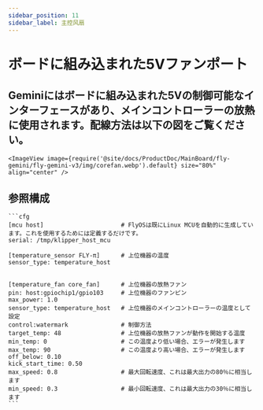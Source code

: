 ```yaml
---
sidebar_position: 11
sidebar_label: 主控风扇
---
```


# ボードに組み込まれた5Vファンポート

## Geminiにはボードに組み込まれた5Vの制御可能なインターフェースがあり、メインコントローラーの放熱に使用されます。配線方法は以下の図をご覧ください。

    <ImageView image={require('@site/docs/ProductDoc/MainBoard/fly-gemini/fly-gemini-v3/img/corefan.webp').default} size="80%" align="center" />

## 参照構成

    ```cfg
    [mcu host]                      # FlyOSは既にLinux MCUを自動的に生成しています。これを使用するためには定義するだけです。           
    serial: /tmp/klipper_host_mcu 

    [temperature_sensor FLY-π]      # 上位機器の温度
    sensor_type: temperature_host


    [temperature_fan core_fan]      # 上位機器の放熱ファン
    pin: host:gpiochip1/gpio103     # 上位機器のファンピン
    max_power: 1.0
    sensor_type: temperature_host   # 上位機器のメインコントローラーの温度として設定
    control:watermark               # 制御方法
    target_temp: 48                 # 上位機器の放熱ファンが動作を開始する温度
    min_temp: 0                     # この温度より低い場合、エラーが発生します
    max_temp: 90                    # この温度より高い場合、エラーが発生します
    off_below: 0.10
    kick_start_time: 0.50
    max_speed: 0.8                  # 最大回転速度、これは最大出力の80％に相当します
    min_speed: 0.3                  # 最小回転速度、これは最大出力の30％に相当します
    ```